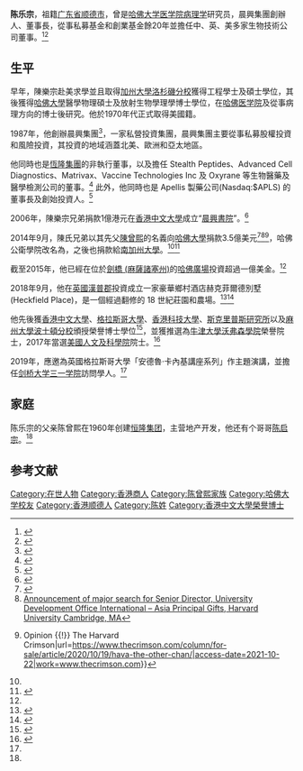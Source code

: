 {{Infobox person
| 图像       = 
| 图像说明   = 
| 姓名       = 陈乐宗
| 本名       = 
| 出生日期   = {{birth based on age as of date |16|1967|06|01}}
| 出生地     = {{HKG-1945}}
| 死亡日期   = <!--卒年在前生年在后{{death date and age|}} 或 {{death year and age| }}  -->
| 死亡地     = 
| 政党       = 
| 政治运动   = 
| 别名       = 
| 种族       = 汉族
| 國籍       = {{USA}}
| 祖籍       = [[广东省|广东省]][[顺德市|顺德市]]
| 母校       = [[加州大学洛杉矶分校|加州大学洛杉矶分校]]，[[哈佛大學|哈佛大學]]
| 职业       = 企业家
| 活跃时期   = 
| 组织       = 
| 机构       = 晨興集團
| 研究领域   = 
| 知名于     = 
| 知名作品   = 
| 宗教信仰   = 
| 配偶       = <!--{{marriage|姓名|年份}} -->
| 子女       = 2子
| 父母       = [[陳曾熙|陳曾熙]]（父）
| 亲属       = [[陳啟宗|陳啟宗]]（兄）
| 受影响于   = 
| 影响于     = 
| 获奖       = <!--  {{Awards|award= |year= |title= }} -->
| 网站       = <!-- {{URL| }} -->
}}
'''陈乐宗'''{{BD|1951年||||catIdx=C陈}}，祖籍[[广东省|广东省]][[顺德市|顺德市]]，曾是[[哈佛大学医学院|哈佛大学医学院]][[病理学|病理学]]研究员，晨興集團創辦人、董事長，從事私募基金和創業基金餘20年並擔任中、英、美多家生物技術公司董事。<ref name="hexun">{{cite web |url=http://renwu.hexun.com/figure_1589.shtml |title=陈乐宗-人物频道 |date=2014-02-05 |accessdate=2014-09-24|work=和讯 |archive-url=https://web.archive-url=https://web.archive.org/web/20140813144955/http://renwu.hexun.com/figure_1589.shtml |archive-date=2014-08-13 |dead-url=yes}}</ref><ref>{{cite web |url=https://www.geraldchan.net/about-me/ |title=About Dr. Gerald Chan  |dead-url=no}}</ref>

==生平==
早年，陳樂宗赴美求學並且取得[[加州大學洛杉磯分校|加州大學洛杉磯分校]]獲得工程學士及碩士學位，其後獲得[[哈佛大學|哈佛大學]]醫學物理碩士及放射生物學理學博士學位，在[[哈佛大學醫學院|哈佛医学院]]及{{link-en|丹娜—法伯癌症研究所|Dana–Farber Cancer Institute}}從事病理方向的博士後研究。他於1970年代正式取得美國籍。

1987年，他創辦晨興集團<ref>{{cite web|url=https://www.moneydj.com/funddj/yb/yp052001.djhtm?a=58D889D3-DC06-4B23-B0B6-0B6893732040
|title=香港晨興創投董事長 陳樂宗： 從中國市場需求 引進世界級技術…}}</ref>，一家私營投資集團，晨興集團主要從事私募股權投資和風險投資，其投資的地域涵蓋北美、歐洲和亞太地區。

他同時也是[[恆隆集團|恆隆集團]]的非執行董事，以及擔任 Stealth Peptides、Advanced Cell Diagnostics、Matrivax、Vaccine Technologies Inc 及 Oxyrane 等生物醫藥及醫學檢測公司的董事。<ref>{{cite web|url=http://hcf.fas.harvard.edu/profiles/gerald-l-chan/|title=Gerald L. Chan - Harvard China Fund|author=|date=|website=hcf.fas.harvard.edu|accessdate=19 September 2018}}</ref> 此外，他同時也是 Apellis 製藥公司(Nasdaq:$APLS) 的董事長及創始投資人。<ref>{{cite web|url=https://www.bloomberg.com/profile/person/1533827 | title=Gerald Chan, Morningside Group Holdings Ltd: Profile and Biography}}</ref>

2006年，陳樂宗兄弟捐款1億港元在[[香港中文大學|香港中文大學]]成立“[[晨興書院|晨興書院]]”。<ref name="fish">{{cite web |url=http://news.qq.com/a/20140917/016030.htm |title=香港富豪3.5億美元捐哈佛 下一筆捐南加州大學 |date=2014-09-17|accessdate=2014-09-24|work=騰訊網}}</ref>

2014年9月，陳氏兄弟以其先父[[陳曾熙|陳曾熙]]的名義向[[哈佛大學|哈佛大學]]捐款3.5億美元<ref name="bostonglobe.com">{{cite web|url=https://www.bostonglobe.com/magazine/2015/05/02/meet-boston-invisible-billionaire/y7QS6m7SniIqsED91iS9oO/story.html|title=Gerald Chan, Boston's invisible billionaire - The Boston Globe|author=Neil Swidey|date=3 May 2015|website=bostonglobe.com|accessdate=19 September 2018}}</ref><ref>[https://www.lllsearches.com/uploads/career/files/Harvard-University-SD-University-Development-Office-International-Asia-Principal-Gifts-Backgrounder.pdf Announcement of major search for Senior Director, University Development Office International – Asia Principal Gifts, Harvard University Cambridge, MA]</ref><ref>{{Cite web|title=The Other Chan: Donation Sanitization at the School of Public Health {{!}} Opinion {{!}} The Harvard Crimson|url=https://www.thecrimson.com/column/for-sale/article/2020/10/19/hava-the-other-chan/|access-date=2021-10-22|work=www.thecrimson.com}}</ref>，哈佛公衛學院改名為{{tsl|en|Harvard T.H. Chan School of Public Health|哈佛陳曾熙公共衛生學院}}，之後也捐款給[[南加州大學|南加州大學]]。<ref name="fish"/><ref name="bull">{{cite web |url=http://news.ifeng.com/a/20140924/42069778_0.shtml |title=香港富豪捐款美國大學稱冠全球 占境外捐款額17%|date=2014-09-24|accessdate=2014-09-24 |work=鳳凰網}}</ref>

截至2015年，他已經在位於[[劍橋_(麻薩諸塞州)|劍橋 (麻薩諸塞州)]]的[[哈佛廣場|哈佛廣場]]投資超過一億美金。<ref name="bostonglobe.com"/>

2018年9月，他在[[英國|英國]][[漢普郡|漢普郡]]投資成立一家豪華鄉村酒店赫克菲爾德別墅(Heckfield Place)，是一個經過翻修的 18 世紀莊園和農場。<ref>{{Cite web|url=https://www.ft.com/content/f87bd618-4487-11e8-97ce-ea0c2bf34a0b|title=Heckfield Place: inside the UK's most delayed hotel|website=Financial Times|language=en-GB|access-date=2019-04-07}}</ref><ref>{{cite web|url=https://www.cntraveler.com/story/inside-the-uks-most-anticipated-hotel-opening-this-summer
|title=Inside the U.K.'s Most Anticipated Hotel Opening This Summer}}</ref>

他先後獲[[香港中文大學|香港中文大學]]、[[格拉斯哥大學|格拉斯哥大學]]、[[香港科技大學|香港科技大學]]、[[斯克里普斯研究所|斯克里普斯研究所]]以及[[麻州大學波士頓分校|麻州大學波士頓分校]]頒授榮譽博士學位<ref>{{cite web|url=https://www.morningside.cuhk.edu.hk/tc/about/people/overseers
|title=關於我們—晨興書院}}</ref>，並獲推選為[[牛津大學沃弗森學院|牛津大學沃弗森學院]]榮譽院士，2017年當選[[美国文理科学院|美國人文及科學院]]院士。<ref name=":0">{{Cite web|title=University of Glasgow - University events - Event listings|url=https://www.gla.ac.uk/events/listings/index.html/event/11264|access-date=2021-10-22|work=www.gla.ac.uk}}</ref>

2019年，應邀為英國格拉斯哥大學「安德魯·卡內基講座系列」作主題演講，並擔任[[剑桥大学三一学院|剑桥大学三一学院]]訪問學人。<ref name=":0" />

==家庭==
陈乐宗的父亲陈曾熙在1960年创建[[恒隆集团|恒隆集团]]，主营地产开发，他还有个哥哥[[陳啟宗|陈启宗]]。<ref name="fish"/>

==参考文献==
{{reflist}}

{{DEFAULTSORT:C陈}}
[[Category:在世人物|Category:在世人物]]
[[Category:香港商人|Category:香港商人]]
[[Category:陈曾熙家族|Category:陈曾熙家族]]
[[Category:哈佛大学校友|Category:哈佛大学校友]]
[[Category:香港顺德人|Category:香港顺德人]]
[[Category:陈姓|Category:陈姓]]
[[Category:香港中文大學榮譽博士|Category:香港中文大學榮譽博士]]